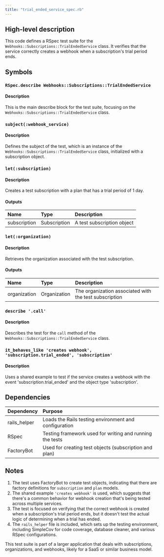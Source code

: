 ```yaml
---
title: "trial_ended_service_spec.rb"
---
```


## High-level description
This code defines a RSpec test suite for the `Webhooks::Subscriptions::TrialEndedService` class. It verifies that the service correctly creates a webhook when a subscription's trial period ends.

## Symbols

### `RSpec.describe Webhooks::Subscriptions::TrialEndedService`
#### Description
This is the main describe block for the test suite, focusing on the `Webhooks::Subscriptions::TrialEndedService` class.

### `subject(:webhook_service)`
#### Description
Defines the subject of the test, which is an instance of the `Webhooks::Subscriptions::TrialEndedService` class, initialized with a subscription object.

### `let(:subscription)`
#### Description
Creates a test subscription with a plan that has a trial period of 1 day.

#### Outputs
| Name | Type | Description |
|:-----|:-----|:------------|
| subscription | Subscription | A test subscription object |

### `let(:organization)`
#### Description
Retrieves the organization associated with the test subscription.

#### Outputs
| Name | Type | Description |
|:-----|:-----|:------------|
| organization | Organization | The organization associated with the test subscription |

### `describe '.call'`
#### Description
Describes the test for the `call` method of the `Webhooks::Subscriptions::TrialEndedService` class.

### `it_behaves_like 'creates webhook', 'subscription.trial_ended', 'subscription'`
#### Description
Uses a shared example to test if the service creates a webhook with the event 'subscription.trial_ended' and the object type 'subscription'.

## Dependencies
| Dependency | Purpose |
|:-----------|:--------|
| rails_helper | Loads the Rails testing environment and configuration |
| RSpec | Testing framework used for writing and running the tests |
| FactoryBot | Used for creating test objects (subscription and plan) |

## Notes
1. The test uses FactoryBot to create test objects, indicating that there are factory definitions for `subscription` and `plan` models.
2. The shared example `'creates webhook'` is used, which suggests that there's a common behavior for webhook creation that's being tested across multiple services.
3. The test is focused on verifying that the correct webhook is created when a subscription's trial period ends, but it doesn't test the actual logic of determining when a trial has ended.
4. The `rails_helper` file is included, which sets up the testing environment, including SimpleCov for code coverage, database cleaner, and various RSpec configurations.

This test suite is part of a larger application that deals with subscriptions, organizations, and webhooks, likely for a SaaS or similar business model.